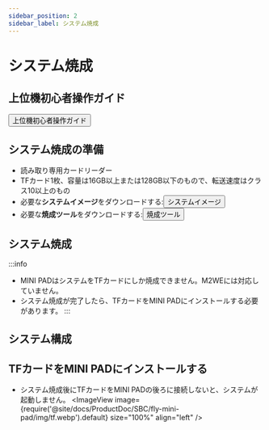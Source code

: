 ```yaml
---
sidebar_position: 2
sidebar_label: システム焼成
---
```



# システム焼成

## 上位機初心者操作ガイド

<Button variant="contained" disableElevation component="a" rel="noopener" href="/docs/DebugDoc/baodian/host/">上位機初心者操作ガイド</Button>

## システム焼成の準備

- 読み取り専用カードリーダー
- TFカード1枚、容量は16GB以上または128GB以下のもので、転送速度はクラス10以上のもの
- 必要な<b>システムイメージ</b>をダウンロードする:<Button variant="contained" disableElevation component="a" rel="noopener" href="/docs/ResDownload/system-img/fly-minipad">システムイメージ</Button>
- 必要な<b>焼成ツール</b>をダウンロードする:<Button variant="contained" disableElevation component="a" rel="noopener" href="/docs/ResDownload/auxiliary_software/">焼成ツール</Button>

## システム焼成

:::info
* MINI PADはシステムをTFカードにしか焼成できません。M2WEには対応していません。
* システム焼成が完了したら、TFカードをMINI PADにインストールする必要があります。
:::

<TF />

## システム構成

<CONFIG />

## TFカードをMINI PADにインストールする

- システム焼成後にTFカードをMINI PADの後ろに接続しないと、システムが起動しません。
<ImageView image={require('@site/docs/ProductDoc/SBC/fly-mini-pad/img/tf.webp').default} size="100%" align="left" />
